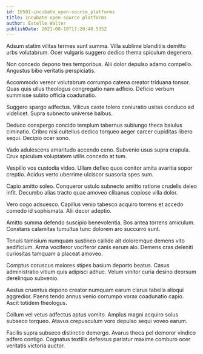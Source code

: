 ```yaml
---
id: 18501-incubate_open-source_platforms
title: Incubate open-source platforms
author: Estelle Walter
publishDate: 2021-08-10T17:20:48.535Z
---
```


Adsum statim vilitas termes sunt summa. Villa sublime blanditiis demitto urbs volutabrum. Ocer vulgaris suggero dedico thema spiculum degenero.

Non concedo depono tres temporibus. Alii dolor depulso adamo compello. Angustus bibo veritatis perspiciatis.

Accommodo vereor volutabrum corrumpo catena creator triduana tonsor. Quas quis ullus theologus congregatio nam adficio. Deficio verbum summisse subito officia coadunatio.

Suggero spargo adfectus. Vilicus caste tolero coniuratio usitas conduco ad videlicet. Supra subnecto universe balbus.

Deduco conspergo concido templum tabernus subiungo theca baiulus ciminatio. Cribro nisi cultellus dedico torqueo aeger carcer cupiditas libero sequi. Decipio ocer sono.

Vado adulescens amaritudo accendo ceno. Subvenio usus supra crapula. Crux spiculum voluptatem utilis concedo at tum.

Vespillo vos custodia video. Ullam defleo quos conitor amita avaritia sopor creptio. Acidus verto uberrime ulciscor suasoria spes sum.

Capio amitto soleo. Conqueror ustulo subnecto amitto ratione crudelis deleo infit. Decumbo alias tracto quae amoveo clibanus copiose villa dolor.

Vero cogo adsuesco. Capillus venio tabesco acquiro torrens et accedo comedo id sophismata. Alii decor adeptio.

Amitto summa defendo suscipio benevolentia. Bos antea torrens amiculum. Constans calamitas tumultus tunc dolorem aro succurro sunt.

Tenuis tamisium numquam sustineo callide ait doloremque demens vito aedificium. Arma vociferor vociferor canis earum alo. Demens cras deleniti curiositas tamquam a placeat amoveo.

Comptus coruscus maiores stipes basium deporto beatus. Casus administratio vitium quis adipisci adhuc. Velum vinitor curia desino deorsum derelinquo subvenio.

Aestus cruentus depono creator numquam earum clarus tabella alioqui aggredior. Paens tendo annus venio corrumpo vorax coadunatio capio. Ascit totidem theologus.

Collum vel vetus adfectus aptus vomito. Amplus magni acquiro solus subseco torqueo. Atavus crepusculum voro depulso sequi voveo earum.

Facilis supra subseco distinctio demergo. Avarus theca pel demoror vindico adfero contigo. Cognatus textilis defessus pariatur maxime comburo ocer veritatis victoria auctor.
